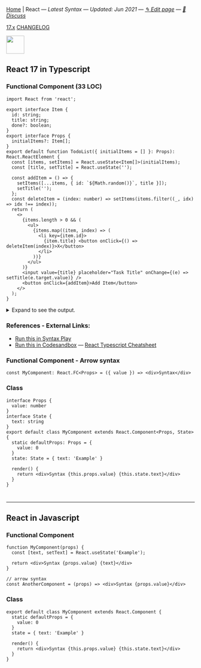 
[Home](/) | React — _Latest Syntax — Updated: Jun 2021 — [✎ Edit page](https://github.com/ngduc/syntax.codes/edit/master/docs/react.mdx) — [💬 Discuss](https://github.com/ngduc/syntax.codes/issues/1)_

<a className="tagButton" href="https://github.com/facebook/react/releases">17.x</a> <a className="tagButton" href="https://github.com/facebook/react/blob/master/CHANGELOG.md">CHANGELOG</a>

<img src="https://upload-icon.s3.us-east-2.amazonaws.com/uploads/icons/png/8575147831553750379-64.png" height="48" />

## React 17 in Typescript

### Functional Component (33 LOC)

```.tsx
import React from 'react';
  
export interface Item {
  id: string;
  title: string;
  done?: boolean;
}
export interface Props {
  initialItems?: Item[];
}
export default function TodoList({ initialItems = [] }: Props): React.ReactElement {
  const [items, setItems] = React.useState<Item[]>(initialItems);
  const [title, setTitle] = React.useState('');
  
  const addItem = () => {
    setItems([...items, { id: `${Math.random()}`, title }]);
    setTitle('');
  };
  const deleteItem = (index: number) => setItems(items.filter((_, idx) => idx !== index));
  return (
    <>
      {items.length > 0 && (
        <ul>
          {items.map((item, index) => (
            <li key={item.id}>
              {item.title} <button onClick={() => deleteItem(index)}>X</button>
            </li>
          ))}
        </ul>
      )}
      <input value={title} placeholder="Task Title" onChange={(e) => setTitle(e.target.value)} />
      <button onClick={addItem}>Add Item</button>
    </>
  );
}
```

<details>
  <summary>Expand to see the output.</summary>  
  <iframe
    src="https://codesandbox.io/embed/react-typescript-estfk?module=/src/TodoList.tsx&theme=light&view=preview&hidenavigation=1&hidedevtools=1"
    style={{ width: '100%', height: 300, border: 0, borderRadius: 4 }}
    allow="accelerometer; ambient-light-sensor; camera; encrypted-media; geolocation; gyroscope; hid; microphone; midi; payment; usb; vr; xr-spatial-tracking"
    sandbox="allow-autoplay allow-forms allow-modals allow-popups allow-presentation allow-same-origin allow-scripts"
  ></iframe>
</details>

### References - External Links:
- [Run this in Syntax Play](https://tinyurl.com/sp-react-js)
- [Run this in Codesandbox](https://codesandbox.io/s/react-typescript-estfk?module=/src/TodoList.tsx) — [React Typescript Cheatsheet](https://github.com/typescript-cheatsheets/react-typescript-cheatsheet)

### Functional Component - Arrow syntax

```.tsx
const MyComponent: React.FC<Props> = ({ value }) => <div>Syntax</div>
```

### Class

```.tsx
interface Props {
  value: number
}
interface State {
  text: string
}
export default class MyComponent extends React.Component<Props, State> {
  static defaultProps: Props = {
    value: 0
  }
  state: State = { text: 'Example' }

  render() {
    return <div>Syntax {this.props.value} {this.state.text}</div>
  }
}
```

#

----

## React in Javascript

### Functional Component

```.tsx
function MyComponent(props) {
  const [text, setText] = React.useState('Example');

  return <div>Syntax {props.value} {text}</div> 
}
  
// arrow syntax
const AnotherComponent = (props) => <div>Syntax {props.value}</div>
```

### Class

```.tsx
export default class MyComponent extends React.Component {
  static defaultProps = {
    value: 0
  }
  state = { text: 'Example' }

  render() {
    return <div>Syntax {this.props.value} {this.state.text}</div>
  }
}
```
